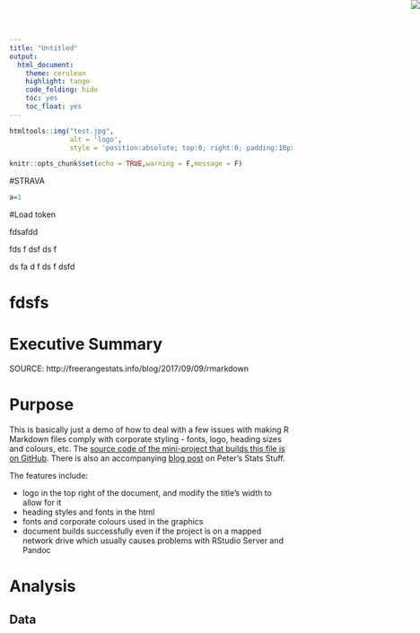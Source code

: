 ---
title: "Untitled"
output:
  html_document:
    theme: cerulean
    highlight: tango
    code_folding: hide
    toc: yes
    toc_float: yes
---
```{r, echo=FALSE}
htmltools::img("test.jpg", 
               alt = 'logo', 
               style = 'position:absolute; top:0; right:0; padding:10px;')
```
<img src="test.jpg" style="position:absolute;top:0px;right:0px;" />
```{r setup,include=FALSE}
knitr::opts_chunk$set(echo = TRUE,warning = F,message = F)
```

#STRAVA

```{r}
a=1
```

#Load token

fdsafdd

fds
f
dsf
ds
f

ds
fa
d
f
ds
f
dsfd

# fdsfs

# Executive Summary

SOURCE: http://freerangestats.info/blog/2017/09/09/rmarkdown

# Purpose

This is basically just a demo of how to deal with a few issues with making R Markdown files comply with corporate styling - fonts, logo, heading sizes and colours, etc.  The [source code of the mini-project that builds this file is on GitHub](https://github.com/ellisp/rmarkdown-corporate-eg).  There is also an accompanying [blog post](http://ellisp.github.io/blog/2017/09/09/rmarkdown) on Peter's Stats Stuff.

The features include:

* logo in the top right of the document, and modify the title's width to allow for it
* heading styles and fonts in the html
* fonts and corporate colours used in the graphics
* document builds successfully even if the project is on a mapped network drive which usually causes problems with RStudio Server and Pandoc

# Analysis

## Data


